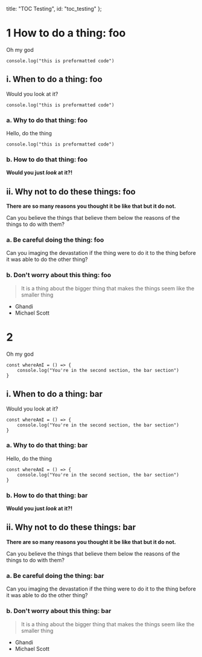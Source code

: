   title: "TOC Testing",
  id: "toc_testing"
};

# 1 How to do a thing: foo

Oh my god

```
console.log("this is preformatted code")
```

## i. When to do a thing: foo

Would you look at it?

```
console.log("this is preformatted code")
```

### a. Why to do that thing: foo

Hello, do the thing

```
console.log("this is preformatted code")
```

### b. How to do that thing: foo

**Would you just _look_ at it?!**

## ii. Why not to do these things: foo

**There are so many reasons you thought it be like that but it do not.**

Can you believe the things that believe them below the reasons of the things
to do with them?

### a. Be careful doing the thing: foo

Can you imaging the devastation if the thing were to do it to the thing before
it was able to do the other thing?

### b. Don't worry about this thing: foo

> It is a thing about the bigger thing that makes the things seem like the smaller thing

- Ghandi
- Michael Scott

# 2

Oh my god

```
const whereAmI = () => {
    console.log("You're in the second section, the bar section")
}
```

## i. When to do a thing: bar

Would you look at it?

```
const whereAmI = () => {
    console.log("You're in the second section, the bar section")
}
```

### a. Why to do that thing: bar

Hello, do the thing

```
const whereAmI = () => {
    console.log("You're in the second section, the bar section")
}
```

### b. How to do that thing: bar

**Would you just _look_ at it?!**

## ii. Why not to do these things: bar

**There are so many reasons you thought it be like that but it do not.**

Can you believe the things that believe them below the reasons of the things
to do with them?

### a. Be careful doing the thing: bar

Can you imaging the devastation if the thing were to do it to the thing before
it was able to do the other thing?

### b. Don't worry about this thing: bar

> It is a thing about the bigger thing that makes the things seem like the smaller thing

- Ghandi
- Michael Scott
